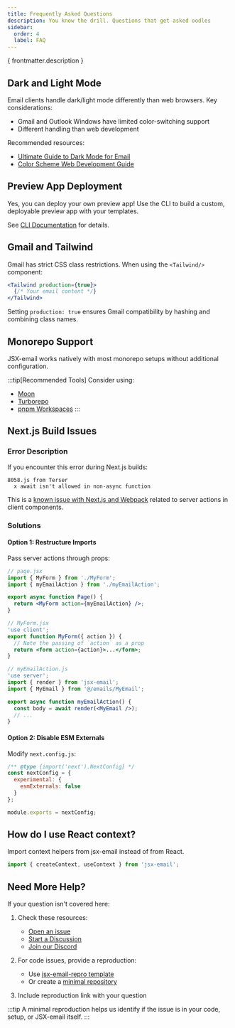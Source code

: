 ```yaml
---
title: Frequently Asked Questions
description: You know the drill. Questions that get asked oodles
sidebar:
  order: 4
  label: FAQ
---
```



<p>{ frontmatter.description }</p>

## Dark and Light Mode

Email clients handle dark/light mode differently than web browsers. Key considerations:
- Gmail and Outlook Windows have limited color-switching support
- Different handling than web development

Recommended resources:
- [Ultimate Guide to Dark Mode for Email](https://www.litmus.com/blog/the-ultimate-guide-to-dark-mode-for-email-marketers)
- [Color Scheme Web Development Guide](https://web.dev/articles/color-scheme)

## Preview App Deployment

Yes, you can deploy your own preview app! Use the CLI to build a custom, deployable preview app with your templates.

See [CLI Documentation](/core/cli#deploying-your-preview-app) for details.

## Gmail and Tailwind

Gmail has strict CSS class restrictions. When using the `<Tailwind/>` component:

```jsx
<Tailwind production={true}>
  {/* Your email content */}
</Tailwind>
```

Setting `production: true` ensures Gmail compatibility by hashing and combining class names.

## Monorepo Support

JSX-email works natively with most monorepo setups without additional configuration.

:::tip[Recommended Tools]
Consider using:
- [Moon](https://moonrepo.dev/)
- [Turborepo](https://turbo.build/)
- [pnpm Workspaces](https://pnpm.io/workspaces)
:::

## Next.js Build Issues

### Error Description

If you encounter this error during Next.js builds:
```
8058.js from Terser
  x await isn't allowed in non-async function
```

This is a [known issue with Next.js and Webpack](https://github.com/vercel/next.js/discussions/57535) related to server actions in client components.

### Solutions

#### Option 1: Restructure Imports

Pass server actions through props:

```jsx
// page.jsx
import { MyForm } from './MyForm';
import { myEmailAction } from './myEmailAction';

export async function Page() {
  return <MyForm action={myEmailAction} />;
}
```

```jsx
// MyForm.jsx
'use client';
export function MyForm({ action }) {
  // Note the passing of `action` as a prop
  return <form action={action}>...</form>;
}
```

```jsx
// myEmailAction.js
'use server';
import { render } from 'jsx-email';
import { MyEmail } from '@/emails/MyEmail';

export async function myEmailAction() {
  const body = await render(<MyEmail />);
  // ...
}
```

#### Option 2: Disable ESM Externals

Modify `next.config.js`:

```js
/** @type {import('next').NextConfig} */
const nextConfig = {
  experimental: {
    esmExternals: false
  }
};

module.exports = nextConfig;
```

## How do I use React context?

Import context helpers from jsx-email instead of from React.

```jsx
import { createContext, useContext } from 'jsx-email';
```

## Need More Help?

If your question isn't covered here:

<Steps>

1. Check these resources:
   - [Open an issue](https://github.com/shellscape/jsx-email/issues)
   - [Start a Discussion](https://github.com/shellscape/jsx-email/discussions)
   - [Join our Discord](https://discord.gg/FywZN57mTg)

2. For code issues, provide a reproduction:
   - Use [jsx-email-repro template](https://stackblitz.com/fork/jsx-email-repro)
   - Or create a [minimal repository](https://gist.github.com/Rich-Harris/88c5fc2ac6dc941b22e7996af05d70ff)

3. Include reproduction link with your question

</Steps>

:::tip
A minimal reproduction helps us identify if the issue is in your code, setup, or JSX-email itself.
:::
